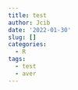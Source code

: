 ```yaml
---
title: test
author: Jcib
date: '2022-01-30'
slug: []
categories:
  - R
tags:
  - test
  - aver
---
```

